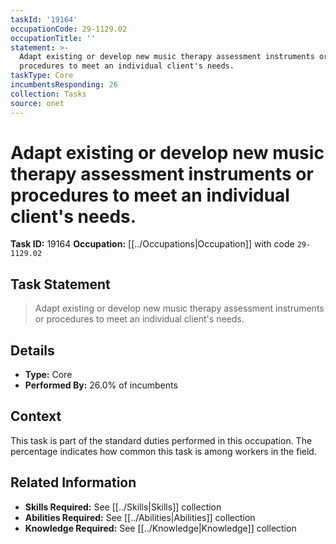 ```yaml
---
taskId: '19164'
occupationCode: 29-1129.02
occupationTitle: ''
statement: >-
  Adapt existing or develop new music therapy assessment instruments or
  procedures to meet an individual client's needs.
taskType: Core
incumbentsResponding: 26
collection: Tasks
source: onet
---
```

# Adapt existing or develop new music therapy assessment instruments or procedures to meet an individual client's needs.

**Task ID:** 19164
**Occupation:** [[../Occupations|Occupation]] with code `29-1129.02`

## Task Statement

> Adapt existing or develop new music therapy assessment instruments or procedures to meet an individual client's needs.

## Details

- **Type:** Core
- **Performed By:** 26.0% of incumbents

## Context

This task is part of the standard duties performed in this occupation. The percentage indicates how common this task is among workers in the field.

## Related Information

- **Skills Required:** See [[../Skills|Skills]] collection
- **Abilities Required:** See [[../Abilities|Abilities]] collection
- **Knowledge Required:** See [[../Knowledge|Knowledge]] collection
